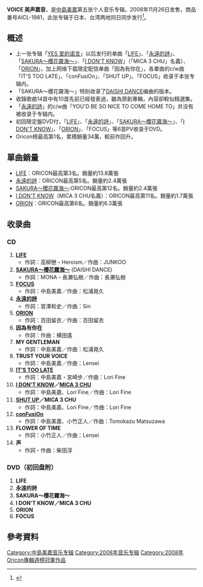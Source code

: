 {{Infobox album
| name       = VOICE
| type       = [[專輯|專輯]]
| cover      = VOICE.jpg
| artist     = [[中島美嘉|中島美嘉]]
| released   = 2008年11月26日
| recorded   = 
| genre      = [[J-POP|J-POP]]
| length     = 67分55秒
| label      = 日本[[新力音乐|新力音乐]]
| producer   = 
| reviews    = 
| chart_position = *週間最高順位1位（[[Oricon|Oricon]]）
*2008年度年間順位50位（Oricon）
*2009年度年間順位60位（Oricon）
*登場回數27回（Oricon）
| certification = *白金唱片（[[日本唱片協會|日本唱片協會]]）
<!-- 未知參數 | sales      = *首日初动销售数15万枚（Oricon）<br />累計销售数34万枚（Oricon） -->
| prev_title = [[YES_爱的诺言|YES 爱的诺言]]
| prev_year  = 2007
| next_title = [[NO_MORE_RULES.|NO MORE RULES.]]
| next_year  = 2009
| misc       = {{單曲
  | name        = VOICE
  | type        = 錄音室專輯
  | single1     = [[LIFE_(中島美嘉單曲)|LIFE]]
  | single1date = 2007年8月22日
  | single2     = [[永遠的詩|永遠的詩]]
  | single2date = 2007年10月3日
  | single3     = [[SAKURA〜櫻花霧海〜|SAKURA〜櫻花霧海〜]]
  | single3date = 2008年3月12日
  | single4     = [[I_DON'T_KNOW|I DON'T KNOW]]
  | single4date = 2008年7月23日
  | single5     = [[ORION_(中島美嘉單曲)|ORION]]
  | single5date = 2008年11月12日
  }}
}}
'''VOICE 美声嘉音'''，是[[中島美嘉|中島美嘉]]第五张个人音乐专辑。2008年11月26日发售，商品番号AICL-1981，此张专辑于日本、台湾两地同日同步发行<ref>{{Cite web |url=http://stars.udn.com/udnstars/StarsContent/Content19454/ |title=听见中岛美嘉的美声嘉音 |accessdate=2008-11-30 |archive-date=2009-01-04 |archive-url=https://web.archive.org/web/20090104231853/http://stars.udn.com/udnstars/StarsContent/Content19454/ |dead-url=no }}</ref>。

== 概述 ==
* 上一张专辑「[[YES_爱的诺言|YES 爱的诺言]]」以后发行的单曲「[[LIFE_(中島美嘉单曲)|LIFE]]」、「[[永遠的詩|永遠的詩]]」、「[[SAKURA〜櫻花霧海〜|SAKURA〜櫻花霧海〜]]」、「[[I_DON'T_KNOW|I DON'T KNOW]]」（「MICA 3 CHU」名義）、「[[ORION_(中島美嘉單曲)|ORION]]」，加上网络下载限定配信单曲「因為有你在」，各單曲的c/w曲「IT'S TOO LATE」、「conFusiOn」、「SHUT UP」、「FOCUS」收录于本张专辑内。
* 「SAKURA〜櫻花霧海〜」特别收录了[[DAISHI_DANCE|DAISHI DANCE]]编曲的版本。
* 收錄歌曲14首中有10首先前已經發表過，雖為原創專輯，內容卻較似精選集。
* 「[[永遠的詩|永遠的詩]]」的c/w曲「YOU'D BE SO NICE TO COME HOME TO」并没有被收录于专辑内。
* 初回限定盤DVD付，「[[LIFE_(中島美嘉单曲)|LIFE]]」、「[[永遠的詩|永遠的詩]]」、「[[SAKURA〜櫻花霧海〜|SAKURA〜櫻花霧海〜]]」、「[[I_DON'T_KNOW|I DON'T KNOW]]」、「[[ORION_(中島美嘉單曲)|ORION]]」、「FOCUS」等6首PV收录于DVD。
*Oricon榜最高第1名，累積銷量34萬，較前作回升。

== 單曲銷量 ==
* [[LIFE_(中島美嘉單曲)|LIFE]]：ORICON最高第3名。銷量約13.8萬張
* [[永遠的詩|永遠的詩]]：ORICON最高第5名。銷量約2.4萬張
* [[SAKURA〜櫻花霧海〜|SAKURA〜櫻花霧海〜]]:ORICON最高第12名。銷量約2.4萬張
* [[I_DON'T_KNOW|I DON'T KNOW]]（MICA 3 CHU名義）：ORICON最高第11名。銷量約1.7萬張
* [[ORION_(中島美嘉單曲)|ORION]]：ORICON最高第6名。銷量約6.3萬張

== 收录曲 ==
=== CD ===
#  '''[[LIFE_(中島美嘉单曲)|LIFE]]'''		
#*作詞：高柳戀・Heroism／作曲：JUNKOO		
# '''[[SAKURA〜櫻花霧海〜|SAKURA～櫻花霧海～]]''' (DAISHI DANCE)	
#*作詞：MONA・長瀬弘樹／作曲：長瀬弘樹
# '''[[ORION_(中島美嘉單曲)|FOCUS]]'''	
#*作詞：中島美嘉／作曲：松浦晃久	
# '''[[永遠的詩|永遠的詩]]'''
#*作詞：宮澤和史／作曲：Sin
# '''[[ORION_(中島美嘉單曲)|ORION]]'''
#*作詞：百田留衣／作曲：百田留衣
# '''因為有你在'''
#*作詞：作曲：横田遙
# '''MY GENTLEMAN'''	
#*作詞：中島美嘉／作曲：松浦晃久	
# '''TRUST YOUR VOICE'''	
#*作詞：中島美嘉／作曲：Lensei
# '''[[LIFE_(中島美嘉单曲)|IT'S TOO LATE]]'''
#*作詞：中島美嘉・宮崎步／作曲：Lori Fine
# '''[[I_DON'T_KNOW|I DON'T KNOW]]／[[MICA_3_CHU|MICA 3 CHU]]'''
#*作詞：中島美嘉、Lori Fine／作曲：Lori Fine
# '''[[I_DON'T_KNOW|SHUT UP]]／MICA 3 CHU'''	
#*作詞：中島美嘉、Lori Fine／作曲：Lori Fine
# '''[[SAKURA〜櫻花霧海〜|conFusiOn]]'''	
#*作詞：中島美嘉、小竹正人／作曲：Tomokazu Matsuzawa	
# '''FLOWER OF TIME'''	
#*作詞：小竹正人／作曲：Lensei	
# '''声'''	
#*作詞・作曲：柴田淳
 	
=== DVD（初回盘附） ===
# '''LIFE'''
# '''永遠的詩'''
# '''SAKURA～櫻花霧海～'''	
# '''I DON'T KNOW／MICA 3 CHU'''			
# '''ORION'''	
# '''FOCUS'''

== 參考資料 ==
<div class="references-small">
<references />
</div>

{{中岛美嘉}}
{{Oricon專輯週榜冠軍 (2008年)|2008年12月8日}}

{{DEFAULTSORT:VOICE}}
[[Category:中島美嘉音乐专辑|Category:中島美嘉音乐专辑]]
[[Category:2008年音乐专辑|Category:2008年音乐专辑]]
[[Category:2008年Oricon專輯週榜冠軍作品|Category:2008年Oricon專輯週榜冠軍作品]]